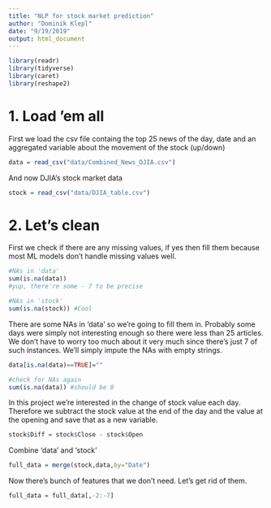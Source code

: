 ```yaml
---
title: "NLP for stock market prediction"
author: "Dominik Klepl"
date: "9/19/2019"
output: html_document
---
```


```r
library(readr)
library(tidyverse)
library(caret)
library(reshape2)
```

# 1. Load 'em all

First we load the csv file containg the top 25 news of the day, date and an aggregated variable about the movement of the stock (up/down)
```r
data = read_csv("data/Combined_News_DJIA.csv")
```

And now DJIA's stock market data
```r
stock = read_csv("data/DJIA_table.csv")
```

# 2. Let's clean

First we check if there are any missing values, if yes then fill them because most ML models don't handle missing values well.
```r
#NAs in 'data'
sum(is.na(data)) 
#yup, there're some - 7 to be precise

#NAs in 'stock'
sum(is.na(stock)) #Cool
```

There are some NAs in 'data' so we're going to fill them in. Probably some days were simply not interesting enough so there were less than 25 articles. We don't have to worry too much about it very much since there's just 7 of such instances. We'll simply impute the NAs with empty strings.
```r
data[is.na(data)==TRUE]=""

#check for NAs again
sum(is.na(data)) #should be 0
```

In this project we're interested in the change of stock value each day. Therefore we subtract the stock value at the end of the day and the value at the opening and save that as a new variable.
```r
stock$Diff = stock$Close - stock$Open
```

Combine 'data' and 'stock'
```r
full_data = merge(stock,data,by="Date")
```

Now there's bunch of features that we don't need. Let's get rid of them.
```r
full_data = full_data[,-2:-7]
```


